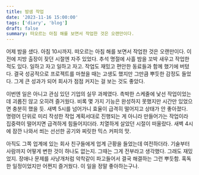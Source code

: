 ```yaml
---
title: 밤샘 작업
date: '2023-11-16 15:00:00'
tags: ['diary', 'blog']
draft: false
summary: 떠오르는 아침 해를 보면서 작업한 것은 오랜만이다.
---
```


어제 밤을 샜다. 아침 10시까지. 떠오르는 아침 해를 보면서 작업한 것은 오랜만이다. 이전에 지방 출장이 잦던 시절엔 자주 있었다. 추석 명절에 사흘 밤을 꼬박 새우고 작업한 적도 있다.
일하고 자고 일하고 자고. 작업도 재밌고 편안한 동료들과 함께 했기에 버텼다.
결국 성공적으로 프로젝트를 마쳤을 때는 고생도 했지만 그만큼 뿌듯한 감정도 들었다. 그게 큰 성과가 되어 회사가 점점 커지는 걸 보는 것도 좋았다.

이번엔 일은 아니고 관심 있던 기업의 실무 과제였다. 촉박한 스케줄에 낯선 작업이었는데 괴롭진 않고 오히려 즐거웠다.
비록 몇 가지 기능은 완성하지 못했지만 시간만 있었으면 충분히 했을 듯.
새벽 5시를 넘어가니 효율이 급격히 떨어지고 상태가 안 좋아졌다. 명령어 단위로 미리 작성한 작업 계획서대로 진행되는 게 아니라 만들어가는 작업이라 집중력이 떨어지면 급격하게 힘들어지더라.
치열하게 살았던 시절이 떠올랐다. 새벽 4시에 잠깐 나와서 쐬는 선선한 공기와 찌릿한 믹스 커피의 맛.

아직도 그쪽 업계에 있는 회사 친구들에게 업계 근황을 들었는데 여전하더라. 기술부터 사람까지 어떻게 변한 것이 하나도 없는지. 그때는 그게 전부라고 생각했다. 그래도 재밌었지.
장애나 문제를 사냥개처럼 악착같이 파고들어서 결국 해결하는 그런 뿌듯함. 혹독한 일정이었지만 어쩐지 즐거웠다. 이 일을 정말 좋아하는구나.



